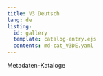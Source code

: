 ```yaml
---
title: V3 Deutsch
lang: de
listing:
  id: gallery
  template: catalog-entry.ejs
  contents: md-cat_V3DE.yaml
---
```

Metadaten-Kataloge

::: {#gallery}
:::
